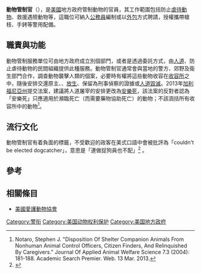 {{NoteTA
|1 = zh-hans:外包;zh-hk:外判;zh-tw:外包;
}}
'''動物管制官'''（{{lang-en|'''Animal control officer'''}}），是[[美國|美國]]地方政府管制動物的官員，其工作範圍包括防止[[虐待動物|虐待動物]]、救援遇險動物等，這職位可納入[[公務員|公務員]]編制或以[[外包|外包]]方式聘請，授權攜帶槍枝、手銬等警用配備。

==職責與功能==
動物管制服務單位可由地方政府成立別個部門，或者是透過委託方式，由[[人道|人道]]、防止虐待動物的民間組織提供此種服務。動物管制官通常會與當地的警方、郊野及衛生部門合作，調查動物襲擊人類的個案，必要時有權將這些動物收容在[[動物收容所|收容所]]之中，隨後安排交還原主、{{link-en|寵物領養|Pet adoption|領養}}、[[捕捉、絕育、釋放|放生]]、保留為刑事偵察的證據或[[人道毀滅|人道毀滅]]。2013年[[加利福尼亞州|加利福尼亞州]]提交法案，建議將人道屠宰的安排更改為[[動物安樂死|安樂死]]，該法案的反對者認為「安樂死」只應適用於瀕臨死亡（而需要藥物協助死亡）的動物；不該涵括所有收容所中的動物<ref>Notaro, Stephen J. "Disposition Of Shelter Companion Animals From Nonhuman Animal Control Officers, Citizen Finders, And Relinquished By Caregivers." Journal Of Applied Animal Welfare Science 7.3 (2004): 181-188. Academic Search Premier. Web. 13 Mar. 2013.{{en}}</ref>。

==流行文化==
動物管制官有着負面的標籤，不受歡迎的政客在美式口語中會被批評為「couldn't be elected dogcatcher」，意思是「連做捉狗員也不配」<ref name="Slate">{{cite news|last=Beam|first=Christopher|title=Dog Race: Is dogcatcher actually an elective office?|url=http://www.slate.com/id/2273842|accessdate=6 November 2010|newspaper=Slate Magazine|date=5 November 2010|archive-date=2010-11-08|archive-url=https://web.archive.org/web/20101108135937/http://www.slate.com/id/2273842/|dead-url=no}}{{en}}</ref> 。

==參考==
{{reflist}}

==相關條目==
* [[美國愛護動物協會|美國愛護動物協會]]

[[Category:警衔|Category:警衔]]
[[Category:美国动物权利保护|Category:美国动物权利保护]]
[[Category:美国地方政府|Category:美国地方政府]]